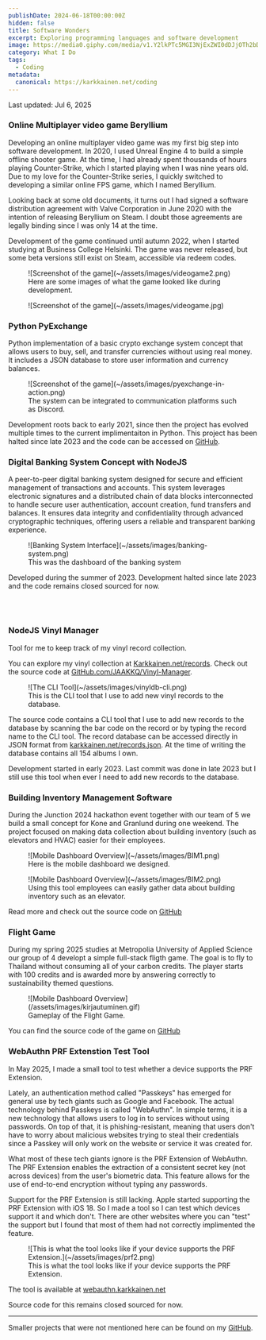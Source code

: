 ```yaml
---
publishDate: 2024-06-18T00:00:00Z
hidden: false
title: Software Wonders
excerpt: Exploring programming languages and software development
image: https://media0.giphy.com/media/v1.Y2lkPTc5MGI3NjExZWI0dDJjOTh2bDMwNWlhNjloM2YwY3Bpa2JqcmdsajRiYXhkbDFobyZlcD12MV9pbnRlcm5hbF9naWZfYnlfaWQmY3Q9Zw/l4JyOBy881wwYH18A/giphy.webp
category: What I Do
tags:
  - Coding
metadata:
  canonical: https://karkkainen.net/coding
---
```

Last updated: Jul 6, 2025
### Online Multiplayer video game Beryllium
Developing an online multiplayer video game was my first big step into software development. In 2020, I used Unreal Engine 4 to build a simple offline shooter game. At the time, I had already spent thousands of hours playing Counter-Strike, which I started playing when I was nine years old. Due to my love for the Counter-Strike series, I quickly switched to developing a similar online FPS game, which I named Beryllium.

Looking back at some old documents, it turns out I had signed a software distribution agreement with Valve Corporation in June 2020 with the intention of releasing Beryllium on Steam. I doubt those agreements are legally binding since I was only 14 at the time.

Development of the game continued until autumn 2022, when I started studying at Business College Helsinki. The game was never released, but some beta versions still exist on Steam, accessible via redeem codes.

<figure>![Screenshot of the game](~/assets/images/videogame2.png)<figcaption>Here are some images of what the game looked like during development.</figcaption></figure>
<figure>![Screenshot of the game](~/assets/images/videogame.jpg)</figure>


### Python PyExchange

Python implementation of a basic crypto exchange system concept that allows users to buy, sell, and transfer currencies without using real money. It includes a JSON database to store user information and currency balances.

<figure>![Screenshot of the game](~/assets/images/pyexchange-in-action.png)<figcaption>The system can be integrated to communication platforms such as Discord.</figcaption></figure>


Development roots back to early 2021, since then the project has evolved multiple times to the current implimentaiton in Python. This project has been halted since late 2023 and the code can be accessed on [GitHub](https://github.com/JAAKKQ/pyexchange).

### Digital Banking System Concept with NodeJS

A peer-to-peer digital banking system designed for secure and efficient management of transactions and accounts. This system leverages electronic signatures and a distributed chain of data blocks interconnected to handle secure user authentication, account creation, fund transfers and balances. It ensures data integrity and confidentiality through advanced cryptographic techniques, offering users a reliable and transparent banking experience.

<figure>![Banking System Interface](~/assets/images/banking-system.png)<figcaption>This was the dashboard of the banking system</figcaption></figure>


Developed during the summer of 2023. Development halted since late 2023 and the code remains closed sourced for now.

<section id="records">
<br></br>

### NodeJS Vinyl Manager

Tool for me to keep track of my vinyl record collection.

You can explore my vinyl collection at
[Karkkainen.net/records](/records).
Check out the source code at [GitHub.com/JAAKKQ/Vinyl-Manager](https://github.com/JAAKKQ/Vinyl-Manager).

<figure>![The CLI Tool](~/assets/images/vinyldb-cli.png)<figcaption>This is the CLI tool that I use to add new vinyl records to the database.</figcaption></figure>

The source code contains a CLI tool that I use to add new records to the database by scanning the bar code on the record or by typing the record name to the CLI tool. The record database can be accessed directly in JSON format from [karkkainen.net/records.json](/records.json). At the time of writing the database contains all 154 albums I own.

Development started in early 2023. Last commit was done in late 2023 but I still use this tool when ever I need to add new records to the database.

</section>

### Building Inventory Management Software
During the Junction 2024 hackathon event together with our team of 5 we build a small concept for Kone and Granlund during one weekend. The project focused on making data collection about building inventory (such as elevators and HVAC) easier for their employees.

<figure>![Mobile Dashboard Overview](~/assets/images/BIM1.png)<figcaption>Here is the mobile dashboard we designed.</figcaption></figure>
<figure>![Mobile Dashboard Overview](~/assets/images/BIM2.png)<figcaption>Using this tool employees can easily gather data about building inventory such as an elevator.</figcaption></figure>

Read more and check out the source code on [GitHub](https://github.com/JAAKKQ/InvenTek)

### Flight Game
During my spring 2025 studies at Metropolia University of Applied Science our group of 4 developt a simple full-stack fligth game. The goal is to fly to Thailand without consuming all of your carbon credits. The player starts with 100 credits and is awarded more by answering correctly to sustainability themed questions.
<figure>![Mobile Dashboard Overview](/assets/images/kirjautuminen.gif)<figcaption>Gameplay of the Flight Game.</figcaption></figure>

You can find the source code of the game on [GitHub](https://github.com/LeoLeerila/Projekti)

### WebAuthn PRF Extenstion Test Tool
In May 2025, I made a small tool to test whether a device supports the PRF Extension.

Lately, an authentication method called "Passkeys" has emerged for general use by tech giants such as Google and Facebook. The actual technology behind Passkeys is called "WebAuthn".
In simple terms, it is a new technology that allows users to log in to services without using passwords. On top of that, it is phishing-resistant, meaning that users don't have to worry about malicious websites trying to steal their credentials since a Passkey will only work on the website or service it was created for.

What most of these tech giants ignore is the PRF Extension of WebAuthn. The PRF Extension enables the extraction of a consistent secret key (not across devices) from the user's biometric data. This feature allows for the use of end-to-end encryption without typing any passwords.

Support for the PRF Extension is still lacking. Apple started supporting the PRF Extension with iOS 18. So I made a tool so I can test which devices support it and which don't. There are other websites where you can "test" the support but I found that most of them had not correctly implimented the feature.
<figure>![This is what the tool looks like if your device supports the PRF Extension.](~/assets/images/prf2.png)<figcaption>This is what the tool looks like if your device supports the PRF Extension.</figcaption></figure>

The tool is available at [webauthn.karkkainen.net](https://webauthn.karkkainen.net/)

Source code for this remains closed sourced for now.

---
Smaller projects that were not mentioned here can be found on my [GitHub](https://github.com/JAAKKQ?tab=repositories).
